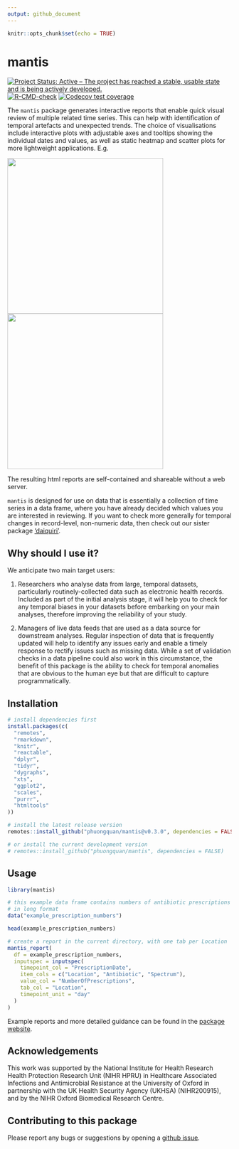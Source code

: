 ```yaml
---
output: github_document
---
```


<!-- README.md is generated from README.Rmd. Please edit that file -->

```r
knitr::opts_chunk$set(echo = TRUE)
```

# mantis

<!-- badges: start -->
[![Project Status: Active – The project has reached a stable, usable state and
is being actively
developed.](https://www.repostatus.org/badges/latest/active.svg)](https://www.repostatus.org/#active)
[![R-CMD-check](https://github.com/phuongquan/mantis/actions/workflows/R-CMD-check.yaml/badge.svg)](https://github.com/phuongquan/mantis/actions/workflows/R-CMD-check.yaml)
[![Codecov test
coverage](https://codecov.io/gh/phuongquan/mantis/graph/badge.svg)](https://app.codecov.io/gh/phuongquan/mantis)
<!-- badges: end -->


The `mantis` package generates interactive reports that enable quick visual
review of multiple related time series. This can help with identification of
temporal artefacts and unexpected trends. The choice of visualisations include
interactive plots with adjustable axes and tooltips showing the individual dates
and values, as well as static heatmap and scatter plots for more lightweight
applications. E.g.

<img src="man/figures/example_prescription_numbers_interactive.png" width="350" /><img src="man/figures/example_prescription_numbers_heatmap.png" width="350" />

The resulting html reports are self-contained and shareable without a web server.

`mantis` is designed for use on data that is essentially a collection of time
series in a data frame, where you have already decided which values you are
interested in reviewing. If you want to check more generally for temporal
changes in record-level, non-numeric data, then check out our sister package
['daiquiri'](https://ropensci.github.io/daiquiri/index.html).

## Why should I use it?

We anticipate two main target users:

1. Researchers who analyse data from large, temporal datasets, particularly
routinely-collected data such as electronic health records. Included as part of
the initial analysis stage, it will help you to check for any temporal biases in
your datasets before embarking on your main analyses, therefore improving the
reliability of your study.

2. Managers of live data feeds that are used as a data source for downstream
analyses. Regular inspection of data that is frequently updated will help to
identify any issues early and enable a timely response to rectify issues such as
missing data. While a set of validation checks in a data pipeline could also
work in this circumstance, the benefit of this package is the ability to check
for temporal anomalies that are obvious to the human eye but that are difficult
to capture programmatically.

## Installation

```r
# install dependencies first
install.packages(c(
  "remotes",
  "rmarkdown",
  "knitr",
  "reactable",
  "dplyr",
  "tidyr",
  "dygraphs",
  "xts",
  "ggplot2",
  "scales",
  "purrr",
  "htmltools"
))

# install the latest release version
remotes::install_github("phuongquan/mantis@v0.3.0", dependencies = FALSE)

# or install the current development version
# remotes::install_github("phuongquan/mantis", dependencies = FALSE)
```

## Usage

```r
library(mantis)

# this example data frame contains numbers of antibiotic prescriptions 
# in long format
data("example_prescription_numbers")

head(example_prescription_numbers)
```

```r
# create a report in the current directory, with one tab per Location
mantis_report(
  df = example_prescription_numbers,
  inputspec = inputspec(
    timepoint_col = "PrescriptionDate",
    item_cols = c("Location", "Antibiotic", "Spectrum"),
    value_col = "NumberOfPrescriptions",
    tab_col = "Location",
    timepoint_unit = "day"
  )
)
```

Example reports and more detailed guidance can be found in the [package website](https://phuongquan.github.io/mantis/index.html).


## Acknowledgements

This work was supported by the National Institute for Health Research Health
Protection Research Unit (NIHR HPRU) in Healthcare Associated Infections and
Antimicrobial Resistance at the University of Oxford in partnership with the UK
Health Security Agency (UKHSA) (NIHR200915), and by the NIHR Oxford Biomedical
Research Centre.


## Contributing to this package

Please report any bugs or suggestions by opening a [github
issue](https://github.com/phuongquan/mantis/issues).
